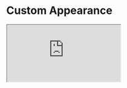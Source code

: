 

<Meta title="Example/Custom Appearance" />

# Custom Appearance

<iframe
  src="https://codesandbox.io/embed/github/swch/Strivve-UX-Components/tree/master/examples/custom-appearance?fontsize=14&hidenavigation=1&theme=dark"
  style={{ marginTop: 12, marginBottom: 20, width: '100%', height: '500px', background: 'black', border: '0', borderRadius: '4px', overflow: 'hidden' }}
  title="swch/Strivve-UX-Components: custom-appearance"
  allow="accelerometer; ambient-light-sensor; camera; encrypted-media; geolocation; gyroscope; hid; microphone; midi; payment; usb; vr; xr-spatial-tracking"
  sandbox="allow-forms allow-modals allow-popups allow-presentation allow-same-origin allow-scripts"
/>

<Markdown>{Appearance}</Markdown>
